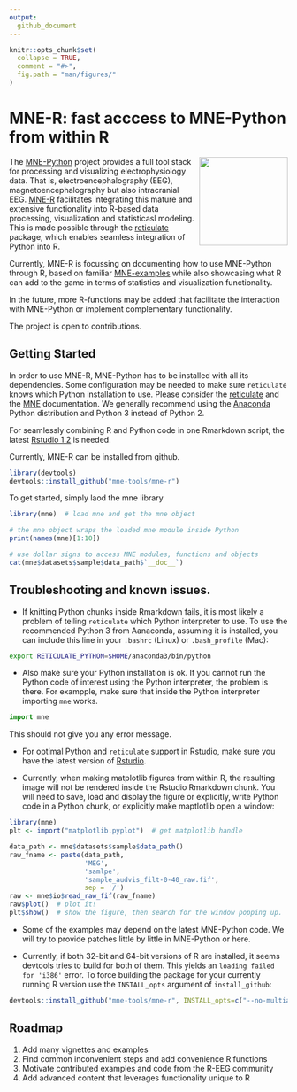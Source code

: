 ```yaml
---
output:
  github_document
---
```


```r
knitr::opts_chunk$set(
  collapse = TRUE,
  comment = "#>",
  fig.path = "man/figures/"
)
```

# MNE-R: fast acccess to MNE-Python from within R 

<img src="man/figures/mne_logo.png" align="right" alt="" width="160" />

The [MNE-Python](https://mne-tools.github.io/stable/index.html) project provides a full tool stack for processing and visualizing electrophysiology data. That is, electroencephalography (EEG), magnetoencephalography but also intracranial EEG.
[MNE-R](https://mne-tools.github.io/mne-r/index.html) facilitates integrating this mature and extensive functionality into R-based data processing, visualization and statisticasl modeling.
This is made possible through the [reticulate](https://rstudio.github.io/reticulate/) package, which enables seamless integration of Python into R.

Currently, MNE-R is focussing on documenting how to use MNE-Python through R, based on familiar [MNE-examples](https://mne-tools.github.io/stable/auto_examples/index.html) while also showcasing what R can add to the game in terms of statistics and visualization functionality.

In the future, more R-functions may be added that facilitate the interaction with MNE-Python or implement complementary functionality.

The project is open to contributions.

## Getting Started

In order to use MNE-R, MNE-Python has to be installed with all its dependencies. Some configuration may be needed to make sure `reticulate` knows which Python installation to use. Please consider the [reticulate](https://rstudio.github.io/reticulate/articles/calling_python.html) and the [MNE](https://mne-tools.github.io/stable/getting_started.html) documentation. We generally recommend using the [Anaconda](https://www.anaconda.com) Python distribution and Python 3 instead of Python 2.

For seamlessly combining R and Python code in one Rmarkdown script, the latest [Rstudio 1.2](https://blog.rstudio.com/2019/04/30/rstudio-1-2-release/) is needed.

Currently, MNE-R can be installed from github.


```r
library(devtools)
devtools::install_github("mne-tools/mne-r")
```


To get started, simply laod the mne library

```r
library(mne)  # load mne and get the mne object

# the mne object wraps the loaded mne module inside Python
print(names(mne)[1:10])

# use dollar signs to access MNE modules, functions and objects
cat(mne$datasets$sample$data_path$`__doc__`)
```
## Troubleshooting and known issues.

- If knitting Python chunks inside Rmarkdown fails, it is most likely a problem of telling ```reticulate``` which Python interpreter to use. To use the recommended Python 3 from Aanaconda, assuming it is installed, you can include this line in your `.bashrc` (Linux) or `.bash_profile` (Mac):

```bash
export RETICULATE_PYTHON=$HOME/anaconda3/bin/python
```
- Also make sure your Python installation is ok. If you cannot run the Python code of interest using the Python interpreter, the problem is there. For exampple, make sure that inside the Python interpreter importing ```mne``` works.

```Python
import mne
```
This should not give you any error message.

- For optimal Python and ```reticulate``` support in Rstudio, make sure you have the latest version of [Rstudio](https://blog.rstudio.com/2019/04/30/rstudio-1-2-release/).

- Currently, when making matplotlib figures from within R, the resulting image will not be rendered inside the Rstudio Rmarkdown chunk.
You will need to save, load and display the figure or explicitly, write Python code in a Python chunk, or explicitly make maptlotlib open a window:

```r
library(mne)
plt <- import("matplotlib.pyplot")  # get matplotlib handle

data_path <- mne$datasets$sample$data_path()
raw_fname <- paste(data_path,
                   'MEG', 
                   'samlpe',
                   'sample_audvis_filt-0-40_raw.fif',
                   sep = '/')
raw <- mne$io$read_raw_fif(raw_fname)
raw$plot()  # plot it!
plt$show()  # show the figure, then search for the window popping up.
```

- Some of the examples may depend on the latest MNE-Python code. We will try to provide patches little by little in MNE-Python or here.

- Currently, if both 32-bit and 64-bit versions of R are installed, it seems devtools tries to build for both of them. This yields an ```loading failed for 'i386'``` error. To force building the package for your currently running R version use the ```INSTALL_opts``` argument of ```install_github```:

``` r
devtools::install_github("mne-tools/mne-r", INSTALL_opts=c("--no-multiarch"))
```
## Roadmap

1. Add many vignettes and examples
2. Find common inconvenient steps and add convenience R functions
3. Motivate contributed examples and code from the R-EEG community
4. Add advanced content that leverages functionality unique to R

